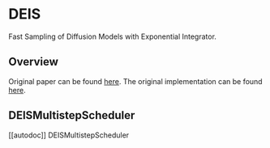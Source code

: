<!--Copyright 2022 The HuggingFace Team. All rights reserved.

Licensed under the Apache License, Version 2.0 (the "License"); you may not use this file except in compliance with
the License. You may obtain a copy of the License at

http://www.apache.org/licenses/LICENSE-2.0

Unless required by applicable law or agreed to in writing, software distributed under the License is distributed on
an "AS IS" BASIS, WITHOUT WARRANTIES OR CONDITIONS OF ANY KIND, either express or implied. See the License for the
specific language governing permissions and limitations under the License.
-->

# DEIS

Fast Sampling of Diffusion Models with Exponential Integrator.

## Overview

Original paper can be found [here](https://arxiv.org/abs/2204.13902). The original implementation can be found [here](https://github.com/qsh-zh/deis).

## DEISMultistepScheduler
[[autodoc]] DEISMultistepScheduler

